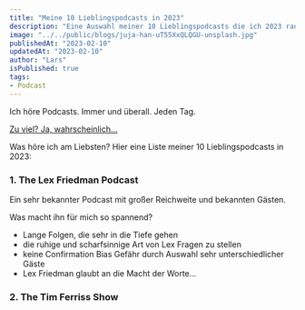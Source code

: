 ---
title: "Meine 10 Lieblingspodcasts in 2023"
description: "Eine Auswahl meiner 10 Lieblingspodcasts die ich 2023 rauf und runter gehört habe."
image: "../../public/blogs/juja-han-uT55XxQLQGU-unsplash.jpg"
publishedAt: "2023-02-10"
updatedAt: "2023-02-10"
author: "Lars"
isPublished: true
tags:
- Podcast
---

Ich höre Podcasts. Immer und überall. Jeden Tag.

[Zu viel? Ja, wahrscheinlich...](/#podcasts)


Was höre ich am Liebsten? Hier eine Liste meiner 10 Lieblingspodcasts in 2023:

### 1. The Lex Friedman Podcast

Ein sehr bekannter Podcast mit großer Reichweite und bekannten Gästen.

Was macht ihn für mich so spannend?
- Lange Folgen, die sehr in die Tiefe gehen
- die ruhige und scharfsinnige Art von Lex Fragen zu stellen
- keine Confirmation Bias Gefähr durch Auswahl sehr unterschiedlicher Gäste
- Lex Friedman glaubt an die Macht der Worte...

### 2. The Tim Ferriss Show